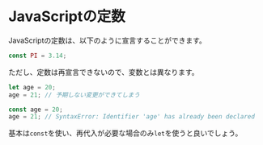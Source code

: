 # JavaScriptの定数

JavaScriptの定数は、以下のように宣言することができます。

```js
const PI = 3.14;
```

ただし、定数は再宣言できないので、変数とは異なります。

```js
let age = 20;
age = 21; // 予期しない変更ができてしまう

const age = 20;
age = 21; // SyntaxError: Identifier 'age' has already been declared
```

基本は`const`を使い、再代入が必要な場合のみ`let`を使うと良いでしょう。